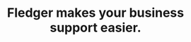 ---
title: "Fledger makes your business support easier."
details: "Deliver happiness to your customers and get them to adore you! Desk helps you be more accessible"
shape_img: "/assets/imgs/shape/shape-r-59.png"
items:
  - number: 20
    unit: "M"
    text: "Emails per month <br> and websites"
  - number: 95
    unit: "%"
    text: "Client support and <br> satisfaction"
  - number: 5
    unit: K+
    text: "Monthly campaign <br> with orders"
---